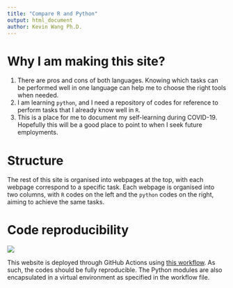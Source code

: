 ```yaml
---
title: "Compare R and Python"
output: html_document
author: Kevin Wang Ph.D.
---
```


# Why I am making this site?

1. There are pros and cons of both languages. Knowing which tasks can be performed well in one language can help me to choose the right tools when needed. 
1. I am learning `python`, and I need a repository of codes for reference to perform tasks that I already know well in `R`.
1. This is a place for me to document my self-learning during COVID-19. Hopefully this will be a good place to point to when I seek future employments.

# Structure

The rest of this site is organised into webpages at the top, with each webpage correspond to a specific task. Each webpage is organised into two columns, with `R` codes on the left and the `python` codes on the right, aiming to achieve the same tasks. 

# Code reproducibility

![](https://github.com/kevinwang09/compare-r-python/workflows/rmarkdown-build/badge.svg)

This website is deployed through GitHub Actions using [this workflow](https://github.com/kevinwang09/compare-r-python/blob/main/.github/workflows/rmarkdown-build.yaml). As such, the codes should be fully reproducible. The Python modules are also encapsulated in a virtual environment as specified in the workflow file. 